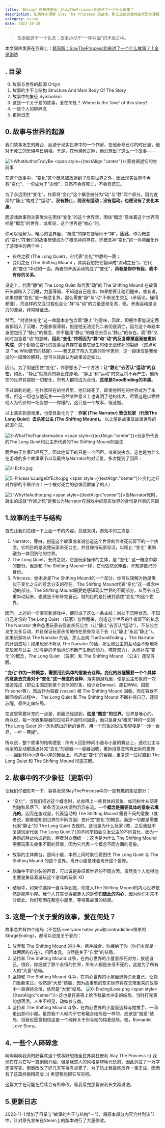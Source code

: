 ```yaml
---
title: 【Essay】终极精简版：SlayThePrincess到底讲了一个什么故事？
description: 如果你不理解 Slay The Princess 的故事，那么这篇文章将会帮助你理解这个故事的主要内容。
category: essay
date: 2023-10-28 
--- 
```

> 故事起源于一个执念；故事运动于“一体两面”的矛盾之中。

本文同样发表在豆瓣上：[精简版：SlayThePrincess到底讲了一个什么故事？ | 全是剧透](https://www.douban.com/review/15526518/)

## . 目录

0. 故事与世界的起源 Origin
1. 故事的主干与结构 Structure And Main Body Of The Story
2. 故事中的象征 Symbolism
3. 这是一个关于爱的故事，爱在何处？ Where is the 'love' of this story?
4. 一些个人的碎碎念
5. 更新日志
## 0. 故事与世界的起源

我们故事发生的舞台，起源于现实世界中的一个作家，在他寿命已尽的时日里，他对于死亡的恐惧与日俱增。于是，在他濒死之际，他幻想出了这么一个故事——

![1-WhatAuthorTrulyBe](/img/pic-summaryOfPrincess/1-WhatAuthorTrulyBe.jpg)
<span style={{textAlign:"center"}}>旁白阐述它的生前事</span>

在这个故事中，“变化”这个概念被放逐到了现实世界之外，因此现实世界不再有“变化”，一切成为了“永恒”，自然不会有死亡，不会有遗忘。


为了永远困住“变化”，作家将“变化”这个概念被分为“动”与“静”两个部分，因为连续的“静止”构成了“运动”。**没有静止，则没有运动；没有运动，也便没有了变化本身**。

而游戏故事则主要发生在困住“变化”的这个世界里，困住“概念”意味着这个世界同样是“概念”的世界，或者说，这个世界是“唯心”的。

你可以理解为，唯心的世界里，“概念”的存在便等同于“神”。**因此**，作为概念的“变化”在我们的故事里便成为了概念神的存在。而概念神“变化”的一体两面化作了游戏中的两个神：

- 长终之寂 (The Long Quiet)，它代表“变化”中静的一面；
- 变幻之丘 (The Shifting Mound ，其实我想把它翻译成“流动之丘”)，它代表“变化”中动的一面。两者的矛盾运动构成了“变化”，**两者是你中有我、我中有你的关系**。

设定上，代表“静”的 The Long Quiet 和代表“动”的 The Shifting Mound 在故事开头都陷入了沉睡，力量薄弱，不知道自己是谁。如果想要让祂们醒来，或者说，如果想要“变化”这一概念复苏，那么需要“静”与“动”不断发生交互（矛盾论，懂得都懂），而这样的交互过程也会让“静”与“动”的力量逐渐复苏，嗯，矛盾运动是活力的源泉，非常辩证法。

然而，“封锁住变化”这一命题本身包含着“静止”的意味，因此，即便作家能设定两者都陷入了沉睡，力量都很薄弱，但是他无法定死二者彻底消亡，因为这个命题本身便包括了“静止”的概念，你不能用“静止”的概念去否认“静止”的存在。而“静”又同时包含着“动”的意味，**因此“变化”终将因为“静”和“动”的反复摩擦逐渐被重新构成**，这个封锁住变化的故事世界存在着自它诞生时便无法修补的裂缝 （这点可见 The Wild章节的结尾）——我无意于陷入无趣的哲学思辨，这一段话仅是我给出的一段理论解释，您可以径直认为故事设定如此。

因此，为了彻底困住“变化”，作家想出了一个方法：**让“静止”去否认“运动”的存在**，如此，“静止”就能真的静止在原地，“静止”和“运动”的交互将不再产生，他所在的世界将摆脱一切变化，所有人都将成为永恒。**这便是GoodEnding的本质**。

不过讽刺的是，在作家所在的世界里，他已经死了，即使他所在的世界成为了永恒，但这一切也与他无关——虽然某种意义上也说明了他的伟大。尽管这是以牺牲他人为代价的一场妄想——你懂的，这只是一个故事，很遗憾。

以上落实到游戏里，也便具象化为了：**作家 (The Narrator) 敦促玩家（代表The Long Quiet）去杀死公主 (The Shifting Mound)。** 以上便是故事及故事世界的起源全部。

![3-WhatTheTransformation](/img/pic-summaryOfPrincess/3-WhatTheTransformation.jpg)
<span style={{textAlign:"center"}}>玩家所代表的The Long Quiet和公主所代表的The Shifting Mound的诞生</span>

而后由于作家已经死了，因此他留下的只是一个回声，或者说执念。这也是为什么在游戏的多个故事章节以及最终与Narrator的对话里，多次提到了回声：

![4-Echo.jpg](/img/pic-summaryOfPrincess/4-Echo.jpg)


![5-Pricess'sJudgeOfEcho.jpg](/img/pic-summaryOfPrincess/5-Pricess'sJudgeOfEcho.jpg)
<span style={{textAlign:"center"}}>变化之丘对作家的不屑评价：一个被对死亡的恐惧而欺骗了的人）</span>


![2-WhyHeAuthor.png](/img/pic-summaryOfPrincess/2-WhyHeAuthor.png)
<span style={{textAlign:"center"}}>当Narrator死时，跳出的成就“作家之死”是我认为Narrator在游戏中的现实世界的身份是作家的原因</span>

## 1.故事的主干与结构

首先让我们总结一下上面一节的内容。总结来讲，游戏中的三方是： 

1. Narrator，旁白，创造这个故事或者说创造这个世界的作者死前留下的一个执念。它的目的是驱使玩家杀死公主，并且保持玩家存活，以阻止 “变化” 重新融为一体回到他的世界。  
2. The Long Quiet，长终之寂，它是玩家操作的主体，是 “变化” 这一概念中静的部分。但是和 The Shifting Mound一样，它也依然沉睡着，不知道自己的身份。  
3. Princess，她本身是The Shifting Mound的一个部分，你可以理解为她是类似于变化之丘的意念分支的存在。The Shifting Mound代表“变化”这一概念中动的部分。The Shifting Mound需要她感知现实世界的不同部分，从而令自己重新动起来，也就是不断补完自己。她的目的是打破封锁住“变化”的这个世界。

因而，上述的一切落实到游戏中，便形成了这么一条主线：尚处于沉睡状态、不知自己身份的 The Long Quiet （玩家）忽然醒来，创造这个世界的作者留下的执念 The Narrator 拼命怂恿玩家去径直杀死公主（让“静止”去否认“运动”），不与公主发生太多互动，并且保证玩家永恒地待在原处存活下去（让“静止”永远“静止”）。如果玩家听从 The Narrator 的话，那么走向 TheGoodEnding ，The Narrator 的计划成功；如果玩家不听从 The Narrator 的话，那么和公主的互动会不断地补完玩家与公主（动与静的矛盾运动不断产生新的动力，哺育双方），从而补完“变化”的概念，The Long Quiet （玩家）和 The Shifting Mound （公主）逐渐苏醒。

**“变化”作为一种概念，需要用到具体的意象去诠释。变化的苏醒需要一个个具体的意象去完善对于“变化”这一概念的诠释**。落实到游戏里，便是公主形象的一次塑造完成（即公主固定到某个具体的形象，如少女Damsel、原初Wild、囚犯Prisoner等），然后作为容器 (vessel) 被 The Shifting Mound 回收。而在容器不断回收的过程中， The Long Quiet 和 The Shifting Mound 不断补完自己、逐渐苏醒，最终走向结局。

在这里需要补充的一点是，前面已经提到，**这是“概念”的世界**，世界是唯心的。所以说，每一次收集容器的过程并不是时间回溯，而只是身为“概念”神的一面的 The Long Quiet 的一念构筑出的新的世界。用一个形象的说法形容便是“一沙一世界，一叶一菩提”。

所以说，整个故事的结构便是：所有人回到林间小道与小屋的舞台上，通过公主与玩家的互动塑造出补完“变化”的容器——容器回收，重新用意念构筑出新的世界——回到林间小道与小屋的舞台上，构造出“变化”的容器，重复这一过程直到 The Long Quiet 和 The Shifting Mound 彻底苏醒。

## 2. 故事中的不少象征（更新中）


让我们仔细思考一下，容易发现SlayThePrincess中的一些有趣的象征部分：

- “变化”，当我们描述这个概念时，总会用上一些具体的意象。如同树叶从萌芽到随秋风落下、某条河流从枯涸到滔滔东流。**一个概念是需要具体的意象去填充的**。因而在游戏里，代表运动的 The Shifting Mound 需要不同的意象（或者说，能够感知到世界的不同方面）去补完“变化”的概念。而这一切都是需要代表“静止”的 The Long Quiet 去做的。这也是为什么玩家 (嗯，之后我就不复述玩家代表 The Long Quiet了)的不同举措会引发公主的不同变化，因为一连串的静止构成运动，两者对立而统一；这也是为什么 The Shifting Mound 需要玩家去收集不同的容器，因为它代表一个概念不同方面的意象。
  
- 故事的主体舞台，那间小屋，本质上同时象征着困住 The Long Quiet 与 The Shifting Mound 的这个世界。离开小屋意味着离开这个世界。
  
- 脑海中不断分裂的声音，可以说是象征着世界的不同方面。虽然我个人觉得他主要是象征着游玩这个游戏的玩家 XD
  
- 结局中，如果你选择一直斗争到底，你进入The Shifting Mound的内心世界依然是那座小屋。我个人其实觉得那走入的是**你们彼此的内心**，因为你们本来不分彼此。你们都困在那座小屋里，等待着故事的结局。


## 3. 这是一个关于爱的故事，爱在何处？

故事总共有四个结局（不包括 everyone hates you和contradiction带来的StrageEnding），都可以说是关于爱的：

1. 放弃和 The Shifting Mound 的斗争，携手融合。你接纳了你（你们本就是一体两面的存在），归回本我，自然是关于“自爱”的结局。
2. 坚持和 The Shifting Mound 斗争，在内心世界的小屋里杀死对方，放逐自己。很好，你拯救了那个永恒的世界，所有人都是永恒不死的，这是为了所有人的“大爱”结局。
3. 坚持和 The Shifting Mound 斗争，在内心世界的小屋里选择杀死自己，让你们重新来过。依然是“大爱”结局，因为故事里的现实世界将在无限重来的故事中一直保持永恒，依然是“大爱”结局。
   ![6-EndingILove.png](/img/pic-summaryOfPrincess/6-EndingILove.png)
   <span style={{textAlign:"center"}}>这也是在美感上给予我最大冲击的结局，当时打完真的想落泪。人生不相见，动如参与商。</span>
4. 坚持和 The Shifting Mound 斗争，在内心世界的小屋里选择与她携手，一同走出那间小屋。虽然我个人倾向于它和融合结局是一样的，应该是“自爱”结局，但我也愿意相信这是一个纯粹关于你与她的纯爱结局。嗯，Romantic Love Story。
## 4. 一些个人碎碎念

啊啊啊啊我真的好喜欢这个故事好想跟全世界疯狂安利 Slay The Princess :(( 我现在在为它写一篇剧情介绍，但是我这人的风格是啰嗦冗长的，因此扒拉了一万字还没写完。删删改改了好几天写得有点累了，为了防止我最终放弃一事无成，因而有了这篇终极精简版 :)) 希望我能把它写完吧。

这篇文字在可能在后续会有所修改。等我写完那篇安利长文再说吧。

## 5.更新日志

2023-11-1 增加了目录与“故事的主干与结构”一节，将原本部分内容合并到该节中。针对原先发布在Steam上的版本进行了大量修改。